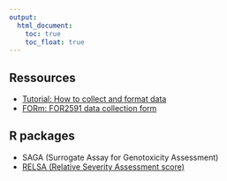 ```yaml
---
output:
  html_document: 
    toc: true
    toc_float: true
---
```


## Ressources

* [Tutorial: How to collect and format data](Tutorial_DataCollection.html)
* [FORm: FOR2591 data collection form](FORm.html)

## R packages

* SAGA (Surrogate Assay for Genotoxicity Assessment)
* [RELSA (Relative Severity Assessment score)](https://talbotsr.com/RELSA/index.html)

